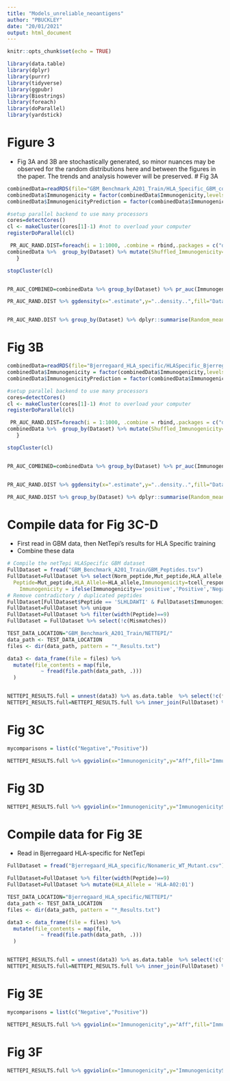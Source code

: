 ```yaml
---
title: "Models_unreliable_neoantigens"
author: "PBUCKLEY"
date: "20/01/2021"
output: html_document
---
```


```r
knitr::opts_chunk$set(echo = TRUE)

library(data.table)
library(dplyr)
library(purrr)
library(tidyverse)
library(ggpubr)
library(Biostrings)
library(foreach)
library(doParallel)
library(yardstick)

```

# Figure 3
- Fig 3A and 3B are stochastically generated, so minor nuances may be observed for the random distributions here and between the figures in the paper. The trends and analysis however will be preserved.
# Fig 3A

```r
combinedData=readRDS(file="GBM_Benchmark_A201_Train/HLA_Specific_GBM_combinedData.rds")
combinedData$Immunogenicity = factor(combinedData$Immunogenicity,levels=c("Positive","Negative"))
combinedData$ImmunogenicityPrediction = factor(combinedData$ImmunogenicityPrediction,levels=c("Positive","Negative"))

```

```r

#setup parallel backend to use many processors
cores=detectCores()
cl <- makeCluster(cores[1]-1) #not to overload your computer
registerDoParallel(cl)

 PR_AUC_RAND.DIST=foreach(i = 1:1000, .combine = rbind,.packages = c("dplyr","magrittr","yardstick","data.table")) %dopar% {
combinedData %>%  group_by(Dataset) %>% mutate(Shuffled_Immunogenicity=sample(size=n(),Immunogenicity))  %>% pr_auc(Shuffled_Immunogenicity,ImmunogenicityScore) %>% mutate(sampleNum=i)
   }

stopCluster(cl)


PR_AUC_COMBINED=combinedData %>% group_by(Dataset) %>% pr_auc(Immunogenicity,ImmunogenicityScore)

PR_AUC_RAND.DIST %>% ggdensity(x=".estimate",y="..density..",fill="Dataset",add="mean",color = "Dataset",alpha=0.2)  + facet_wrap(~Dataset) + geom_vline(data=PR_AUC_COMBINED,aes(xintercept=.estimate),color="black",linetype="dashed") + xlab("Area under the precision-recall curve") + font("xy.text",size=12,color="black")+ font("xlab",size=16,color="black")+ font("ylab",size=16,color="black") + font("legend.title",color="white") + font("legend.text",size=10)+ theme(legend.position = "none")+rotate_x_text(angle=90)


PR_AUC_RAND.DIST %>% group_by(Dataset) %>% dplyr::summarise(Random_mean=mean(.estimate),sd=sd(.estimate)) %>% inner_join(PR_AUC_COMBINED %>% select(!c(.metric,.estimator))) %>% dplyr::rename(Predicted=.estimate) %>% mutate(zscore = round(((Predicted-Random_mean)/sd),2) ) %>% DT::datatable(caption="Mean, sd and zscore to show distance from mean of random distribution")


```

# Fig 3B

```r
combinedData=readRDS(file="Bjerregaard_HLA_specific/HLASpecific_Bjerregaard_combinedData.rds")
combinedData$Immunogenicity = factor(combinedData$Immunogenicity,levels=c("Positive","Negative"))
combinedData$ImmunogenicityPrediction = factor(combinedData$ImmunogenicityPrediction,levels=c("Positive","Negative"))

```

```r

#setup parallel backend to use many processors
cores=detectCores()
cl <- makeCluster(cores[1]-1) #not to overload your computer
registerDoParallel(cl)

 PR_AUC_RAND.DIST=foreach(i = 1:1000, .combine = rbind,.packages = c("dplyr","magrittr","yardstick","data.table")) %dopar% {
combinedData %>%  group_by(Dataset) %>% mutate(Shuffled_Immunogenicity=sample(size=n(),Immunogenicity))  %>% pr_auc(Shuffled_Immunogenicity,ImmunogenicityScore) %>% mutate(sampleNum=i)
   }

stopCluster(cl)


PR_AUC_COMBINED=combinedData %>% group_by(Dataset) %>% pr_auc(Immunogenicity,ImmunogenicityScore)


PR_AUC_RAND.DIST %>% ggdensity(x=".estimate",y="..density..",fill="Dataset",add="mean",color = "Dataset",alpha=0.2)  + facet_wrap(~Dataset) + geom_vline(data=PR_AUC_COMBINED,aes(xintercept=.estimate),color="black",linetype="dashed") + xlab("Area under the precision-recall curve") + font("xy.text",size=12,color="black")+ font("xlab",size=16,color="black")+ font("ylab",size=16,color="black") + font("legend.title",color="white") + font("legend.text",size=10)+ theme(legend.position = "none")+rotate_x_text(angle=90)

PR_AUC_RAND.DIST %>% group_by(Dataset) %>% dplyr::summarise(Random_mean=mean(.estimate),sd=sd(.estimate)) %>% inner_join(PR_AUC_COMBINED %>% select(!c(.metric,.estimator))) %>% dplyr::rename(Predicted=.estimate) %>% mutate(zscore = round(((Predicted-Random_mean)/sd),2) ) %>% DT::datatable(caption="Mean, sd and zscore to show distance from mean of random distribution")

```

# Compile data for Fig 3C-D
- First read in GBM data, then NetTepi's results for HLA Specific training
- Combine these data 

```r
# Compile the netTepi HLASpecific GBM dataset
FullDataset = fread("GBM_Benchmark_A201_Train/GBM_Peptides.tsv")
FullDataset=FullDataset %>% select(Norm_peptide,Mut_peptide,HLA_allele,Mismatches,tcell_response_updatedNov19) %>% dplyr::rename(
  Peptide=Mut_peptide,HLA_Allele=HLA_allele,Immunogenicity=tcell_response_updatedNov19) %>% mutate(
    Immunogenicity = ifelse(Immunogenicity=='positive','Positive','Negative'))
# Remove contradictory / duplicated peptides
FullDataset[FullDataset$Peptide == 'SLHLDAWTI' & FullDataset$Immunogenicity == 'Negative',]$Immunogenicity = 'Positive'
FullDataset=FullDataset %>% unique
FullDataset=FullDataset %>% filter(width(Peptide)==9)
FullDataset = FullDataset %>% select(!c(Mismatches))

TEST_DATA_LOCATION="GBM_Benchmark_A201_Train/NETTEPI/"
data_path <- TEST_DATA_LOCATION
files <- dir(data_path, pattern = "*_Results.txt")

data3 <- data_frame(file = files) %>%
  mutate(file_contents = map(file,
           ~ fread(file.path(data_path, .)))
  )


NETTEPI_RESULTS.full = unnest(data3) %>% as.data.table  %>% select(!c(file,Pos,Identity,`%Rank`)) %>% dplyr::rename(ImmunogenicityScore=Comb)
NETTEPI_RESULTS.full=NETTEPI_RESULTS.full %>% inner_join(FullDataset) %>% mutate(Dataset="NETTEPI") %>% unique

```

# Fig 3C

```r
mycomparisons = list(c("Negative","Positive"))

NETTEPI_RESULTS.full %>% ggviolin(x="Immunogenicity",y="Aff",fill="Immunogenicity",add=c("jitter","boxplot"))+stat_compare_means(comparisons = mycomparisons,label = "p.signif",label.x.npc =  0.5,label.y=1.12)+ylim(-0.25,1.12)+ font("xy.text",size=16,color="black")+ font("xlab",size=16,color="black")+ font("ylab",size=16,color="black") + font("legend.text",size=16)+ font("legend.title",size=16) + ylab("NetTepi Binding Affinity Score")
```

# Fig 3D

```r
NETTEPI_RESULTS.full %>% ggviolin(x="Immunogenicity",y="ImmunogenicityScore",fill="Immunogenicity",add=c("jitter","boxplot"))+stat_compare_means(comparisons = mycomparisons,label = "p.signif",label.x.npc =  0.5,label.y=1.12)+ylim(-0.25,1.12)+ font("xy.text",size=16,color="black")+ font("xlab",size=16,color="black")+ font("ylab",size=16,color="black") + font("legend.text",size=16)+ font("legend.title",size=16) + ylab("NetTepi Combined Immunogenicity Score")

```

# Compile data for Fig 3E
- Read in Bjerregaard HLA-specific for NetTepi

```r

FullDataset = fread("Bjerregaard_HLA_specific/Nonameric_WT_Mutant.csv")%>% dplyr::rename(immunogenicity_binary=`Immunogenic (1=yes)`,WT_Peptide=`Wild type peptide`,Peptide=`Mutant peptide`) %>% mutate(Immunogenicity=ifelse(immunogenicity_binary==1,"Positive","Negative")) %>% select(!c(`Wild type score`,`Mutant score`))

FullDataset=FullDataset %>% filter(width(Peptide)==9)
FullDataset=FullDataset %>% mutate(HLA_Allele = 'HLA-A02:01')

TEST_DATA_LOCATION="Bjerregaard_HLA_specific/NETTEPI/"
data_path <- TEST_DATA_LOCATION
files <- dir(data_path, pattern = "*_Results.txt")

data3 <- data_frame(file = files) %>%
  mutate(file_contents = map(file,
           ~ fread(file.path(data_path, .)))
  )


NETTEPI_RESULTS.full = unnest(data3) %>% as.data.table  %>% select(!c(file,Pos,Identity,`%Rank`)) %>% dplyr::rename(ImmunogenicityScore=Comb)
NETTEPI_RESULTS.full=NETTEPI_RESULTS.full %>% inner_join(FullDataset) %>% mutate(Dataset="NETTEPI") %>% unique
```

# Fig 3E

```r
mycomparisons = list(c("Negative","Positive"))

NETTEPI_RESULTS.full %>% ggviolin(x="Immunogenicity",y="Aff",fill="Immunogenicity",add=c("jitter","boxplot"))+stat_compare_means(comparisons = mycomparisons,label = "p.signif",label.x.npc =  0.5,label.y=1.12)+ylim(-0.25,1.12)+ font("xy.text",size=16,color="black")+ font("xlab",size=16,color="black")+ font("ylab",size=16,color="black") + font("legend.text",size=16)+ font("legend.title",size=16) + ylab("NetTepi Binding Affinity Score")
```

# Fig 3F

```r
NETTEPI_RESULTS.full %>% ggviolin(x="Immunogenicity",y="ImmunogenicityScore",fill="Immunogenicity",add=c("jitter","boxplot"))+stat_compare_means(comparisons = mycomparisons,label = "p.signif",label.x.npc =  0.5,label.y=1.12)+ylim(-0.25,1.12)+ font("xy.text",size=16,color="black")+ font("xlab",size=16,color="black")+ font("ylab",size=16,color="black") + font("legend.text",size=16)+ font("legend.title",size=16) + ylab("NetTepi Combined Immunogenicity Score")


```










